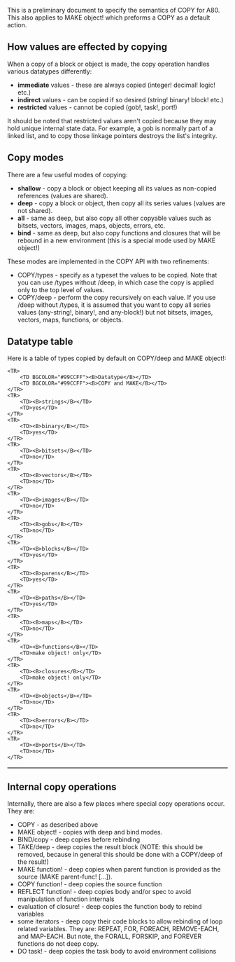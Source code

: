 This is a preliminary document to specify the semantics of COPY for A80. This also applies to MAKE object! which preforms a COPY as a default action.

==How values are effected by copying==

When a copy of a block or object is made, the copy operation handles various datatypes differently:

*'''immediate''' values - these are always copied (integer! decimal! logic! etc.)
*'''indirect''' values - can be copied if so desired (string! binary! block! etc.)
*'''restricted''' values - cannot be copied (gob!, task!, port!)

It should be noted that restricted values aren't copied because they may hold unique internal state data. For example, a gob is normally part of a linked list, and to copy those linkage pointers destroys the list's integrity.

==Copy modes==

There are a few useful modes of copying:

*'''shallow''' - copy a block or object keeping all its values as non-copied references (values are shared).
*'''deep''' - copy a block or object, then copy all its series values (values are not shared).
*'''all''' - same as deep, but also copy all other copyable values such as bitsets, vectors, images, maps, objects, errors, etc.
*'''bind''' - same as deep, but also copy functions and closures that will be rebound in a new environment (this is a special mode used by MAKE object!)

These modes are implemented in the COPY API with two refinements:

*COPY/types - specify as a typeset the values to be copied. Note that you can use /types without /deep, in which case the copy is applied only to the top level of values.
*COPY/deep - perform the copy recursively on each value. If you use /deep without /types, it is assumed that you want to copy all series values (any-string!, binary!, and any-block!) but not bitsets, images, vectors, maps, functions, or objects.

==Datatype table==

Here is a table of types copied by default on COPY/deep and MAKE object!:

<TABLE BORDER="1" CELLPADDING="4" CELLSPACING="0">

<pre>
<TR>
	<TD BGCOLOR="#99CCFF"><B>Datatype</B></TD>
	<TD BGCOLOR="#99CCFF"><B>COPY and MAKE</B></TD>
</TR>
<TR>
	<TD><B>strings</B></TD>
	<TD>yes</TD>
</TR>
<TR>
	<TD><B>binary</B></TD>
	<TD>yes</TD>
</TR>
<TR>
	<TD><B>bitsets</B></TD>
	<TD>no</TD>
</TR>
<TR>
	<TD><B>vectors</B></TD>
	<TD>no</TD>
</TR>
<TR>
	<TD><B>images</B></TD>
	<TD>no</TD>
</TR>
<TR>
	<TD><B>gobs</B></TD>
	<TD>no</TD>
</TR>
<TR>
	<TD><B>blocks</B></TD>
	<TD>yes</TD>
</TR>
<TR>
	<TD><B>parens</B></TD>
	<TD>yes</TD>
</TR>
<TR>
	<TD><B>paths</B></TD>
	<TD>yes</TD>
</TR>
<TR>
	<TD><B>maps</B></TD>
	<TD>no</TD>
</TR>
<TR>
	<TD><B>functions</B></TD>
	<TD>make object! only</TD>
</TR>
<TR>
	<TD><B>closures</B></TD>
	<TD>make object! only</TD>
</TR>
<TR>
	<TD><B>objects</B></TD>
	<TD>no</TD>
</TR>
<TR>
	<TD><B>errors</B></TD>
	<TD>no</TD>
</TR>
<TR>
	<TD><B>ports</B></TD>
	<TD>no</TD>
</TR>
</pre>

</TABLE>

==Internal copy operations==

Internally, there are also a few places where special copy operations occur. They are:

*COPY - as described above
*MAKE object! - copies with deep and bind modes.
*BIND/copy - deep copies before rebinding
*TAKE/deep - deep copies the result block (NOTE: this should be removed, because in general this should be done with a COPY/deep of the result!)
*MAKE function! - deep copies when parent function is provided as the source (MAKE parent-func! [...]).
*COPY function! - deep copies the source function
*REFLECT function! - deep copies body and/or spec to avoid manipulation of function internals
*evaluation of closure! - deep copies the function body to rebind variables
*some iterators - deep copy their code blocks to allow rebinding of loop related variables. They are: REPEAT, FOR, FOREACH, REMOVE-EACH, and MAP-EACH.  But note, the FORALL, FORSKIP, and FOREVER functions do not deep copy.
*DO task! - deep copies the task body to avoid environment collisions